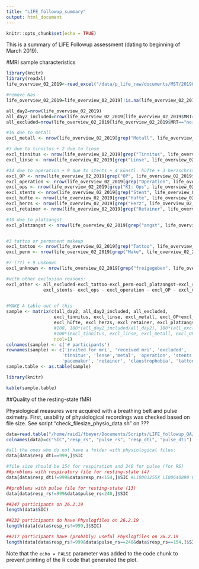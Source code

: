 ```yaml
---
title: "LIFE_followup_summary"
output: html_document
---
```


```r
knitr::opts_chunk$set(echo = TRUE)
```

This is a summary of LIFE Followup assessment (dating to beginning of March 2019).

#MRI sample characteristics

```r
library(knitr)
library(readxl)
life_overview_02_2019<-read_excel("/data/p_life_raw/documents/MST/20190220_Übersicht_Untersuchungen MST.xlsx",sheet=1)

#remove Nas
life_overview_02_2019=life_overview_02_2019[!is.na(life_overview_02_2019$`Rando-nr.`),]

all_day2=nrow(life_overview_02_2019)
all_day2_included=nrow(life_overview_02_2019[life_overview_02_2019$MRT=="ja"|life_overview_02_2019$MRT=="Ja",])
all_excluded=nrow(life_overview_02_2019[life_overview_02_2019$MRT=="nein",])

#16 due to metall
excl_metall <- nrow(life_overview_02_2019[grep("Metall", life_overview_02_2019$`wenn nein, Grund`),])

#3 due to tinnitus + 2 due to linse
excl_tinnitus <- nrow(life_overview_02_2019[grep("Tinnitus", life_overview_02_2019$`wenn nein, Grund`),])
excl_linse <- nrow(life_overview_02_2019[grep("Linse", life_overview_02_2019$`wenn nein, Grund`),]) 

#14 due to operation + 9 due to stents + 4 künstl. hüfte + 3 herzschrittmacher + 3 retainer
excl_OP <- nrow(life_overview_02_2019[grep("OP", life_overview_02_2019$`wenn nein, Grund`),])
excl_operation <- nrow(life_overview_02_2019[grep("Operation", life_overview_02_2019$`wenn nein, Grund`),]) 
excl_ops <- nrow(life_overview_02_2019[grep("KI: Ops", life_overview_02_2019$`wenn nein, Grund`),])
excl_stents <- nrow(life_overview_02_2019[grep("Stent", life_overview_02_2019$`wenn nein, Grund`),]) 
excl_hüfte <- nrow(life_overview_02_2019[grep("Hüfte", life_overview_02_2019$`wenn nein, Grund`),]) 
excl_herzs <- nrow(life_overview_02_2019[grep("Herz", life_overview_02_2019$`wenn nein, Grund`),]) 
excl_retainer <- nrow(life_overview_02_2019[grep("Retainer", life_overview_02_2019$`wenn nein, Grund`),]) 

#10 due to platzangst
excl_platzangst <- nrow(life_overview_02_2019[grep("angst", life_overview_02_2019$`wenn nein, Grund`),]) 


#3 tattoo or permanent makeup
excl_tattoo <- nrow(life_overview_02_2019[grep("Tattoo", life_overview_02_2019$`wenn nein, Grund`),]) 
excl_perm <- nrow(life_overview_02_2019[grep("Make", life_overview_02_2019$`wenn nein, Grund`),]) 

#7 (??) + 9 unknown
excl_unknown <- nrow(life_overview_02_2019[grep("freigegeben", life_overview_02_2019$`wenn nein, Grund`),]) 

#with other exclusion reasons:
excl_other <- all_excluded-excl_tattoo-excl_perm-excl_platzangst-excl_retainer-excl_herzs-excl_hüfte-
              excl_stents- excl_ops - excl_operation - excl_OP - excl_metall - excl_linse - excl_tinnitus - excl_unknown
              

#MAKE A table out of this
sample <- matrix(c(all_day2, all_day2_included, all_excluded,
                  excl_tinnitus, excl_linse, excl_metall, excl_OP+excl_operation+excl_ops, excl_stents, 
                  excl_hüfte, excl_herzs, excl_retainer, excl_platzangst, excl_tattoo+excl_perm, excl_unknown,excl_other),
                  #100, 100*(all_day2_included/all_day2), 100*(all_excluded/all_day2), 
                  #100*(excl_tinnitus, excl_linse, excl_metall, excl_OP+excl_operation+excl_ops,
                  ncol=1)
colnames(sample) <- c('# participants')
rownames(sample) <- c('invited for mri', 'received mri', 'excluded',
                     'tinnitus', 'lense','metal', 'operation', 'stents', 'artifical hips', 
                     'pacemaker', 'retainer', 'claustrophobia', 'tattoo', 'unknown', 'other')
sample.table <- as.table(sample)
```

```r
library(knitr)

kable(sample.table)

```

##Quality of the resting-state fMRI

Physiological measures were acquired with a breathing belt and pulse oximetry.
First, usability of physiological recordings was checked based on file size.
See script "check_filesize_physio_data.sh" on ???

```r

data=read.table("/home/raid1/fbeyer/Documents/Scripts/LIFE_followup_QA/physio_preproc/overview.tsv",fill = T)
colnames(data)=c("SIC","resp_rs", "pulse_rs", "resp_dti", "pulse_dti")

#all the ones who do not have a folder with physiological files:
data[data$resp_dti==999,]$SIC

#file size should be 154 for respiration and 240 for pulse (for RS)
##problems with respiratory file for resting-state (4)
data[data$resp_dti!=999&data$resp_rs<154,]$SIC #LI0003255X LI00640890 LI00461695 LI00958910

##problems with pulse file for resting-state (13)
data[data$resp_rs!=999&data$pulse_rs<240,]$SIC

##247 participants on 26.2.19
length(data$SIC)

##232 participants do have Physlogfiles on 26.2.19
length(data[data$resp_rs!=999,]$SIC)

##217 participants have (probably) useful Physlogfiles on 26.2.19
length(data[data$resp_rs!=999&data$pulse_rs==240&data$resp_rs==154,]$SIC)
```

Note that the `echo = FALSE` parameter was added to the code chunk to prevent printing of the R code that generated the plot.
